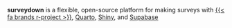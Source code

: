 **surveydown** is a flexible, open-source platform for making surveys with [{{< fa brands r-project >}}]({{< var url_rproject >}}){target="_blank"}, [Quarto]({{< var url_quarto >}}){target="_blank"}, [Shiny]({{< var url_shiny >}}){target="_blank"}, and [Supabase]({{< var url_supabase >}}){target="_blank"}
